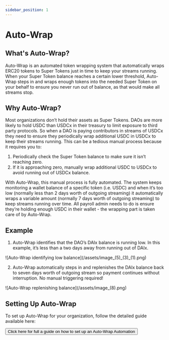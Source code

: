 ```yaml
---
sidebar_position: 1
---
```


# Auto-Wrap

## What's Auto-Wrap?

Auto-Wrap is an automated token wrapping system that automatically wraps ERC20 tokens to Super Tokens just in time to keep your streams running. When your Super Token balance reaches a certain lower threshold, Auto-Wrap steps in and wraps enough tokens into the needed Super Token on your behalf to ensure you never run out of balance, as that would make all streams stop.

## Why Auto-Wrap?

Most organizations don’t hold their assets as Super Tokens. DAOs are more likely to hold USDC than USDCx in their treasury to limit exposure to third party protocols. So when a DAO is paying contributors in streams of USDCx they need to ensure they periodically wrap additional USDC in USDCx to keep their streams running. This can be a tedious manual process because it requires you to:

1. Periodically check the Super Token balance to make sure it isn’t reaching zero.
2. If it is approaching zero, manually wrap additional USDC to USDCx to avoid running out of USDCx balance.

With Auto-Wrap, this manual process is fully automated. The system keeps monitoring a wallet balance of a specific token (i.e. USDC) and when it’s too low (normally less than 2 days worth of outgoing streaming) it automatically wraps a variable amount (normally 7 days worth of outgoing streaming) to keep streams running over time. All payroll admin needs to do is ensure they’re holding enough USDC in their wallet - the wrapping part is taken care of by Auto-Wrap.

## Example

1. Auto-Wrap identifies that the DAO’s DAIx balance is running low. In this example, it’s less than a two days away from running out of DAIx.

<div style={{ display: 'flex', justifyContent: 'center' }}>
![Auto-Wrap identifying low balance](/assets/image_(5)_(3)_(1).png)
</div>

2. Auto-Wrap automatically steps in and replenishes the DAIx balance back to seven days worth of outgoing stream so payment continues without interruption. No manual triggering required!

<div style={{ display: 'flex', justifyContent: 'center' }}>
![Auto-Wrap replenishing balance](/assets/image_(8).png)
</div>

## Setting Up Auto-Wrap

To set up Auto-Wrap for your organization, follow the detailed guide available here:
<div style={{ textAlign: 'center', margin: '20px' }}>
  <a href="https://www.notion.so/superfluidhq/Setting-Up-Superfluid-Auto-Wrap-9a565d53bbee4bdc953cc2a656c43761" target="_blank" rel="noopener noreferrer">
    <button class="button-50" role="button">Click here for full a guide on how to set up an Auto-Wrap Automation</button>
  </a>
</div>



